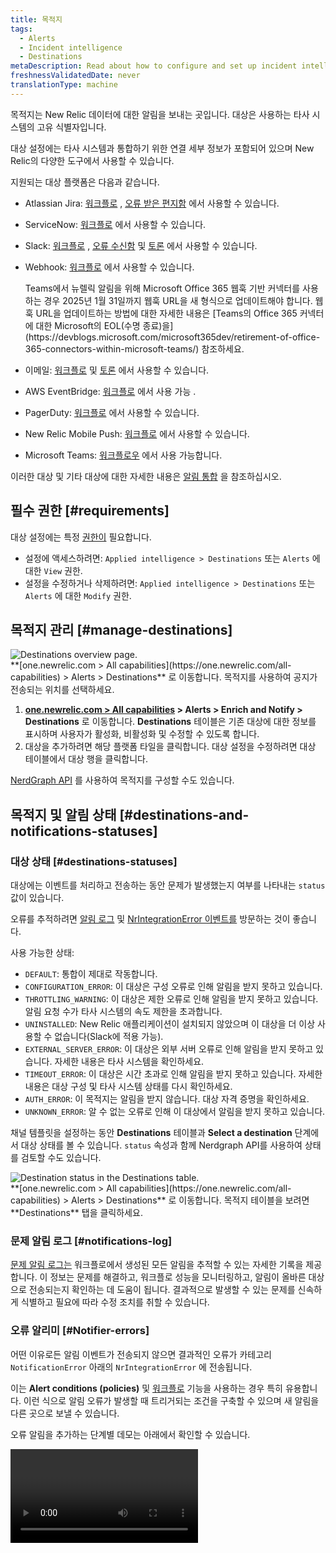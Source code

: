 ```yaml
---
title: 목적지
tags:
  - Alerts
  - Incident intelligence
  - Destinations
metaDescription: Read about how to configure and set up incident intelligence destinations.
freshnessValidatedDate: never
translationType: machine
---
```


목적지는 New Relic 데이터에 대한 알림을 보내는 곳입니다. 대상은 사용하는 타사 시스템의 고유 식별자입니다.

대상 설정에는 타사 시스템과 통합하기 위한 연결 세부 정보가 포함되어 있으며 New Relic의 다양한 도구에서 사용할 수 있습니다.

지원되는 대상 플랫폼은 다음과 같습니다.

* Atlassian Jira: [워크플로](/docs/alerts-applied-intelligence/applied-intelligence/incident-workflows/incident-workflows/) , [오류 받은 편지함](/docs/errors-inbox/) 에서 사용할 수 있습니다.

* ServiceNow: [워크플로](/docs/alerts-applied-intelligence/applied-intelligence/incident-workflows/incident-workflows/) 에서 사용할 수 있습니다.

* Slack: [워크플로](/docs/alerts-applied-intelligence/applied-intelligence/incident-workflows/incident-workflows/) , [오류 수신함](/docs/errors-inbox/) 및 [토론](/docs/new-relic-solutions/new-relic-one/ui-data/collaborate/collaboration-slack-integration/) 에서 사용할 수 있습니다.

* Webhook: [워크플로](/docs/alerts-applied-intelligence/applied-intelligence/incident-workflows/incident-workflows/) 에서 사용할 수 있습니다.

  <Callout variant="important">
    Teams에서 뉴렐릭 알림을 위해 Microsoft Office 365 웹훅 기반 커넥터를 사용하는 경우 2025년 1월 31일까지 웹훅 URL을 새 형식으로 업데이트해야 합니다. 웹훅 URL을 업데이트하는 방법에 대한 자세한 내용은 [Teams의 Office 365 커넥터에 대한 Microsoft의 EOL(수명 종료)을](https://devblogs.microsoft.com/microsoft365dev/retirement-of-office-365-connectors-within-microsoft-teams/) 참조하세요.
  </Callout>

* 이메일: [워크플로](/docs/alerts-applied-intelligence/applied-intelligence/incident-workflows/incident-workflows/) 및 [토론](/docs/new-relic-solutions/new-relic-one/ui-data/collaborate/collaborate-with-teammates/) 에서 사용할 수 있습니다.

* AWS EventBridge: [워크플로](/docs/alerts-applied-intelligence/applied-intelligence/incident-workflows/incident-workflows/) 에서 사용 가능 .

* PagerDuty: [워크플로](/docs/alerts-applied-intelligence/applied-intelligence/incident-workflows/incident-workflows/) 에서 사용할 수 있습니다.

* New Relic Mobile Push: [워크플로](/docs/alerts-applied-intelligence/applied-intelligence/incident-workflows/incident-workflows/) 에서 사용할 수 있습니다.

* Microsoft Teams: [워크플로우](/docs/alerts/get-notified/microsoft-teams-integrations/) 에서 사용 가능합니다.

이러한 대상 및 기타 대상에 대한 자세한 내용은 [알림 통합](/docs/alerts-applied-intelligence/notifications/notification-integrations) 을 참조하십시오.

## 필수 권한 [#requirements]

대상 설정에는 특정 [권한이](/docs/accounts/accounts-billing/new-relic-one-user-management/user-permissions) 필요합니다.

* 설정에 액세스하려면: `Applied intelligence > Destinations` 또는 `Alerts` 에 대한 `View` 권한.
* 설정을 수정하거나 삭제하려면: `Applied intelligence > Destinations` 또는 `Alerts` 에 대한 `Modify` 권한.

## 목적지 관리 [#manage-destinations]

<img title="Destinations overview page" alt="Destinations overview page." src="/images/accounts_screenshot-full_destinations-overview.webp" />

<figcaption>
  <DNT>**[one.newrelic.com &gt; All capabilities](https://one.newrelic.com/all-capabilities) &gt; Alerts &gt; Destinations**</DNT> 로 이동합니다. 목적지를 사용하여 공지가 전송되는 위치를 선택하세요.
</figcaption>

1. <DNT>**[one.newrelic.com &gt; All capabilities](https://one.newrelic.com/all-capabilities) &gt; Alerts &gt; Enrich and Notify &gt; Destinations**</DNT> 로 이동합니다. <DNT>**Destinations**</DNT> 테이블은 기존 대상에 대한 정보를 표시하며 사용자가 활성화, 비활성화 및 수정할 수 있도록 합니다.
2. 대상을 추가하려면 해당 플랫폼 타일을 클릭합니다. 대상 설정을 수정하려면 대상 테이블에서 대상 행을 클릭합니다.

[NerdGraph API](/docs/apis/nerdgraph/examples/nerdgraph-api-notifications-destinations) 를 사용하여 목적지를 구성할 수도 있습니다.

## 목적지 및 알림 상태 [#destinations-and-notifications-statuses]

### 대상 상태 [#destinations-statuses]

대상에는 이벤트를 처리하고 전송하는 동안 문제가 발생했는지 여부를 나타내는 `status` 값이 있습니다.

오류를 추적하려면 [알림 로그](/docs/alerts-applied-intelligence/notifications/notification-integrations/#notifications-log) 및 [NrIntegrationError 이벤트를](/docs/data-apis/ingest-apis/metric-api/troubleshoot-nrintegrationerror-events/#error-details) 방문하는 것이 좋습니다.

사용 가능한 상태:

* `DEFAULT`: 통합이 제대로 작동합니다.
* `CONFIGURATION_ERROR`: 이 대상은 구성 오류로 인해 알림을 받지 못하고 있습니다.
* `THROTTLING_WARNING`: 이 대상은 제한 오류로 인해 알림을 받지 못하고 있습니다. 알림 요청 수가 타사 시스템의 속도 제한을 초과합니다.
* `UNINSTALLED`: New Relic 애플리케이션이 설치되지 않았으며 이 대상을 더 이상 사용할 수 없습니다(Slack에 적용 가능).
* `EXTERNAL_SERVER_ERROR`: 이 대상은 외부 서버 오류로 인해 알림을 받지 못하고 있습니다. 자세한 내용은 타사 시스템을 확인하세요.
* `TIMEOUT_ERROR`: 이 대상은 시간 초과로 인해 알림을 받지 못하고 있습니다. 자세한 내용은 대상 구성 및 타사 시스템 상태를 다시 확인하세요.
* `AUTH_ERROR`: 이 목적지는 알림을 받지 않습니다. 대상 자격 증명을 확인하세요.
* `UNKNOWN_ERROR`: 알 수 없는 오류로 인해 이 대상에서 알림을 받지 못하고 있습니다.

채널 템플릿을 설정하는 동안 <DNT>**Destinations**</DNT> 테이블과 <DNT>**Select a destination**</DNT> 단계에서 대상 상태를 볼 수 있습니다. `status` 속성과 함께 Nerdgraph API를 사용하여 상태를 검토할 수도 있습니다.

<img title="Destination status in the Destinations table." alt="Destination status in the Destinations table." src="/images/accounts_screenshot-full_destinations-status.webp" />

<figcaption>
  <DNT>**[one.newrelic.com &gt; All capabilities](https://one.newrelic.com/all-capabilities) &gt; Alerts &gt; Destinations**</DNT> 로 이동합니다. 목적지 테이블을 보려면 <DNT>**Destinations**</DNT> 탭을 클릭하세요.
</figcaption>

### 문제 알림 로그 [#notifications-log]

[문제 알림 로그는](/docs/alerts-applied-intelligence/applied-intelligence/incident-workflows/incident-workflows/#issue-notification-log) 워크플로에서 생성된 모든 알림을 추적할 수 있는 자세한 기록을 제공합니다. 이 정보는 문제를 해결하고, 워크플로 성능을 모니터링하고, 알림이 올바른 대상으로 전송되는지 확인하는 데 도움이 됩니다. 결과적으로 발생할 수 있는 문제를 신속하게 식별하고 필요에 따라 수정 조치를 취할 수 있습니다.

### 오류 알리미 [#Notifier-errors]

어떤 이유로든 알림 이벤트가 전송되지 않으면 결과적인 오류가 카테고리 `NotificationError` 아래의 `NrIntegrationError` 에 전송됩니다.

이는 <DNT>**Alert conditions (policies)**</DNT> 및 [워크플로](/docs/alerts-applied-intelligence/applied-intelligence/incident-workflows/incident-workflows/) 기능을 사용하는 경우 특히 유용합니다. 이런 식으로 알림 오류가 발생할 때 트리거되는 조건을 구축할 수 있으며 새 알림을 다른 곳으로 보낼 수 있습니다.

오류 알림을 추가하는 단계별 데모는 아래에서 확인할 수 있습니다.

<Video type="wistia" id="b89ctyjolq" />

예시 조건:

```sql
SELECT count(*)
FROM NrIntegrationError
WHERE category = 'NotificationError'
```

그런 다음 이벤트 템플릿을 정의할 수도 있는 워크플로 구성의 쿼리 작성기에서 이 조건을 사용할 수 있습니다.

### 일시 중지된 목적지 [#Snoozed-destination]

다시 알림: 잘못된 대상의 오류 노이즈를 최소화하기 위해 대상을 &quot;다시 알림&quot;합니다. 특정 대상으로의 알림 전송이 2시간 이내에 실패하면 몇 분 동안 해당 대상을 &quot;일시 중지&quot;합니다. 이 기간에는 해당 목적지로 알림을 보내지 않습니다.